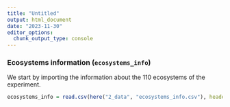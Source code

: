 ```yaml
---
title: "Untitled"
output: html_document
date: "2023-11-30"
editor_options: 
  chunk_output_type: console
---
```


### Ecosystems information (`ecosystems_info`)

We start by importing the information about the 110 ecosystems of the experiment.

```r
ecosystems_info = read.csv(here("2_data", "ecosystems_info.csv"), header = TRUE)
```